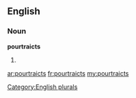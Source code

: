 ==English==

===Noun===
'''pourtraicts'''

# {{plural of|[[pourtraict]]}}

[[Category:English plurals]]

[[ar:pourtraicts]]
[[fr:pourtraicts]]
[[my:pourtraicts]]